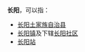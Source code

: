 '''长阳'''，可以指：
* [[长阳土家族自治县|长阳土家族自治县]]
* [[长阳镇|长阳镇]]及下辖[[长阳社区|长阳社区]]
* [[长阳站|长阳站]]

{{Disambig|C|Cat=二字地名消歧义}}